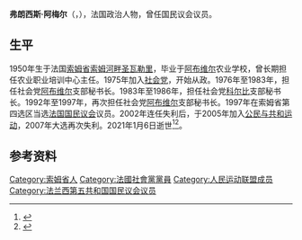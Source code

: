 {{Infobox officeholder
| 姓名     = 弗朗西斯·阿梅尔
| 原名     = Francis Hammel
| 性别     = 男
| 职务     = [[法国国民议会|法国国民议会]]议员
| 主席     = 
| 就任日期 = 1997年6月12日
| 卸任日期 = 2002年6月18日
| 出生日期 = 1950年12月11日
| 出生地点 = 法国[[索姆省|索姆省]][[索姆河畔圣瓦勒里|索姆河畔圣瓦勒里]]
| 逝世日期 = {{Dda|2021|1|6|1950|12|11}}
| 逝世地点 = 法国[[索姆省|索姆省]][[阿布维尔|阿布维尔]]
| 国籍     = 法国
| 职业     = [[政治人物|政治人物]]
| 政党     =
| 母校     = 
}}
'''弗朗西斯·阿梅尔'''（{{lang-fr|Francis Hammel}}，{{bd|1950年|12月11日|2021年|1月6日|catIdx=Hammel}}），法国政治人物，曾任国民议会议员。

==生平==
1950年生于法国[[索姆省|索姆省]][[索姆河畔圣瓦勒里|索姆河畔圣瓦勒里]]，毕业于[[阿布维尔|阿布维尔]]农业学校，曾长期担任农业职业培训中心主任。1975年加入[[社会党_(法国)|社会党]]，开始从政。1976年至1983年，担任社会党[[阿布维尔|阿布维尔]]支部秘书长。1983年至1986年，担任社会党[[科尔比|科尔比]]支部秘书长。1992年至1997年，再次担任社会党[[阿布维尔|阿布维尔]]支部秘书长。1997年在索姆省第四选区当选[[法国国民议会|法国国民议会]]议员。2002年连任失利后，于2005年加入[[公民与共和运动|公民与共和运动]]，2007年大选再次失利。2021年1月6日逝世<ref>{{cite web |author1=Yann Defacque |title=Abbeville. L'ancien député Francis Hammel n'est plus |url=https://actu.fr/hauts-de-france/abbeville_80001/abbeville-l-ancien-depute-francis-hammel-n-est-plus_38577234.html |publisher=actu.fr |language=fr |date=2021-01-08}}</ref><ref>{{cite web |title=L'ancien député Francis Hammel est décédé |url=https://www.courrier-picard.fr/id154613/article/2021-01-07/lancien-depute-francis-hammel-est-decede |publisher=Courrier Picard |language=fr |date=2021-01-07}}</ref>。

==参考资料==
{{reflist}}

{{Authority control}}
{{DEFAULTSORT:Hammel, Francis}}
[[Category:索姆省人|Category:索姆省人]]
[[Category:法國社會黨黨員|Category:法國社會黨黨員]]
[[Category:人民运动联盟成员|Category:人民运动联盟成员]]
[[Category:法兰西第五共和国国民议会议员|Category:法兰西第五共和国国民议会议员]]